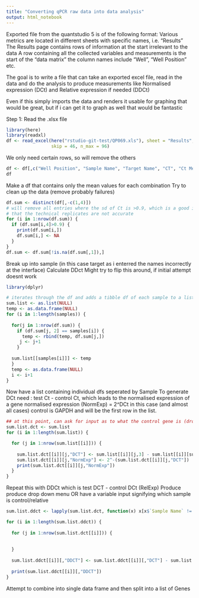 ```yaml
---
title: "Converting qPCR raw data into data analysis"
output: html_notebook
---
```




Exported file from the quantstudio 5 is of the following format:
Various metrics are located in different sheets with specific names, i.e. "Results"
The Results page contains rows of information at the start irrelevant to the data
A row containing all the collected variables and measurements is the start of the "data matrix"
the column names include "Well", "Well Position" etc.

The goal is to write a file that can take an exported excel file, read in the data and do the analysis to produce
measurements like Normalised expression (DCt) and Relative expression if needed (DDCt)

Even if this simply imports the data and renders it usable for graphing that would be great, but if i can get
it to graph as well that would be fantastic


Step 1: Read the .xlsx file
```r

library(here)
library(readxl)
df <- read_excel(here("rstudio-git-test/QP069.xls"), sheet = "Results",
                 skip = 46, n_max = 96)

```

We only need certain rows, so will remove the others
```r
df <- df[,c("Well Position", "Sample Name", "Target Name", "CT", "Ct Mean", "Ct SD")]
df
```

Make a df that contains only the mean values for each combination
Try to clean up the data (remove probably failures)
```r
df.sum <- distinct(df[,-c(1,4)])
# will remove all entries where the sd of Ct is >0.9, which is a good indication
# that the technical replicates are not accurate
for (i in 1:nrow(df.sum)) {
  if (df.sum[i,4]>0.9) {
    print(df.sum[i,])
    df.sum[i,] <- NA
  } 
}
df.sum <- df.sum[!is.na(df.sum[,1]),]

```

Break up into sample (in this case target as i enterred the names incorrectly at the interface)
Calculate DDct 
Might try to flip this around, if initial attempt doesnt work
```r
library(dplyr)

# iterates through the df and adds a tibble df of each sample to a list
sum.list <- as.list(NULL)
temp <- as.data.frame(NULL)
for (i in 1:length(samples)) {
  
  for(j in 1:nrow(df.sum)) {
    if (df.sum[j, 2] == samples[i]) {
      temp <- rbind(temp, df.sum[j,])
     j <- j+1
    }
    
  sum.list[[samples[i]]] <- temp
  }
  temp <- as.data.frame(NULL)
  i <- i+1
}
```

Now have a list containing individual dfs seperated by Sample
To generate DCt need : test Ct - control Ct, which leads to the normalised expression of a gene
normalised expression (NormExp) = 2^DCt
in this case (and almost all cases) control is GAPDH and will be the first row in the list.

```r
## at this point, can ask for input as to what the control gene is (drop down list of genes used)
sum.list.dct <- sum.list
for (i in 1:length(sum.list)) {

  for (j in 1:nrow(sum.list[[i]])) {
    
    sum.list.dct[[i]][j,"DCT"] <- sum.list[[i]][j,3] - sum.list[[i]][sum.list[[i]][,1]=="GAPDH",3]
    sum.list.dct[[i]][j,"NormExp"] <- 2^-(sum.list.dct[[i]][j,"DCT"])
    print(sum.list.dct[[i]][j,"NormExp"])
  }
}
```

Repeat this with DDCt which is test DCT - control DCt (RelExp)
Produce produce drop down menu OR have a variable input signifying which sample is control/relative

```r

sum.list.ddct <- lapply(sum.list.dct, function(x) x[x$`Sample Name` != "GAPDH",])

for (i in 1:length(sum.list.ddct)) {
  
  for (j in 1:nrow(sum.list.dct[[i]])) {
    
    
  }
  
  sum.list.ddct[[i]][,"DDCT"] <- sum.list.ddct[[i]][,"DCT"] - sum.list.ddct[[1]][,"DCT"]
  
  print(sum.list.ddct[[i]][,"DDCT"])
}


```

Attempt to combine into single data frame and then split into a list of Genes

```r

```








